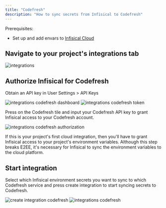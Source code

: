 ---
title: "Codefresh"
description: "How to sync secrets from Infisical to Codefresh"
---

Prerequisites:

- Set up and add envars to [Infisical Cloud](https://app.infisical.com)

## Navigate to your project's integrations tab

![integrations](../../images/integrations.png)

## Authorize Infisical for Codefresh

Obtain an API key in User Settings > API Keys

![integrations codefresh dashboard](../../images/integrations/codefresh/integrations-codefresh-dashboard.png)
![integrations codefresh token](../../images/integrations/codefresh/integrations-codefresh-token.png)

Press on the Codefresh tile and input your Codefresh API key to grant Infisical access to your Codefresh account.

![integrations codefresh authorization](../../images/integrations/codefresh/integrations-codefresh-auth.png)

<Info>
  If this is your project's first cloud integration, then you'll have to grant
  Infisical access to your project's environment variables. Although this step
  breaks E2EE, it's necessary for Infisical to sync the environment variables to
  the cloud platform.
</Info>

## Start integration

Select which Infisical environment secrets you want to sync to which Codefresh service and press create integration to start syncing secrets to Codefresh.

![create integration codefresh](../../images/integrations/codefresh/integrations-codefresh-create.png)
![integrations codefresh](../../images/integrations/codefresh/integrations-codefresh.png)
